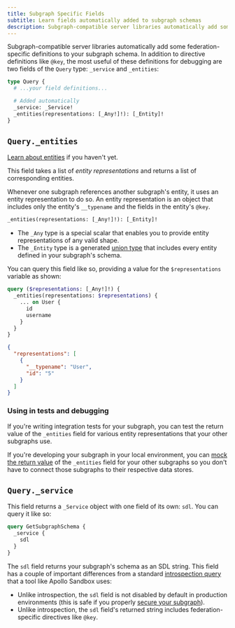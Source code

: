 ```yaml
---
title: Subgraph Specific Fields
subtitle: Learn fields automatically added to subgraph schemas
description: Subgraph-compatible server libraries automatically add some federation-specific definitions to your subgraph schema such as Query._service and Query._entities.
---
```


Subgraph-compatible server libraries automatically add some federation-specific definitions to your subgraph schema. In addition to directive definitions like `@key`, the most useful of these definitions for debugging are two fields of the `Query` type: `_service` and `_entities`:

```graphql
type Query {
  # ...your field definitions...

  # Added automatically
  _service: _Service!
  _entities(representations: [_Any!]!): [_Entity]!
}
```

## `Query._entities`

<Tip>

[Learn about entities](/graphos/get-started/guides/federate-schemas#entity-overview) if you haven't yet.

</Tip>

This field takes a list of _entity representations_ and returns a list of corresponding entities.

Whenever one subgraph references another subgraph's entity, it uses an entity representation to do so. An entity representation is an object that includes only the entity's `__typename` and the fields in the entity's `@key`.

```graphql
_entities(representations: [_Any!]!): [_Entity]!
```

- The `_Any` type is a special scalar that enables you to provide entity representations of any valid shape.
- The `_Entity` type is a generated [union type](/apollo-server/schema/unions-interfaces/#union-type) that includes every entity defined in your subgraph's schema.

You can query this field like so, providing a value for the `$representations` variable as shown:

```graphql title="Query"
query ($representations: [_Any!]!) {
  _entities(representations: $representations) {
    ... on User {
      id
      username
    }
  }
}
```

```json title="Variable"
{
  "representations": [
    {
      "__typename": "User",
      "id": "5"
    }
  ]
}
```

### Using in tests and debugging

If you're writing integration tests for your subgraph, you can test the return value of the `_entities` field for various entity representations that your other subgraphs use.

If you're developing your subgraph in your local environment, you can [mock the return value](/apollo-server/testing/mocking/) of the `_entities` field for your other subgraphs so you don't have to connect those subgraphs to their respective data stores.


## `Query._service`

This field returns a `_Service` object with one field of its own: `sdl`. You can query it like so:

```graphql
query GetSubgraphSchema {
  _service {
    sdl
  }
}
```

The `sdl` field returns your subgraph's schema as an SDL string. This field has a couple of important differences from a standard [introspection query](https://graphql.org/learn/introspection/) that a tool like Apollo Sandbox uses:

- Unlike introspection, the `sdl` field is not disabled by default in production environments (this is safe if you properly [secure your subgraph](#securing-your-subgraphs)).
- Unlike introspection, the `sdl` field's returned string includes federation-specific directives like `@key`.
